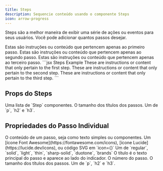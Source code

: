 ```yaml
---
title: Steps
description: Sequencie conteúdo usando o componente Steps
icon: arrow-progress
---
```


Steps são a melhor maneira de exibir uma série de ações ou eventos para seus usuários. Você pode adicionar quantos passos desejar.

<Steps>
  <Step title="First Step">
    Estas são instruções ou conteúdo que pertencem apenas ao primeiro passo.
  </Step>

  <Step title="Second Step">
    Estas são instruções ou conteúdo que pertencem apenas ao segundo passo.
  </Step>

  <Step title="Third Step">
    Estas são instruções ou conteúdo que pertencem apenas ao terceiro passo.
  </Step>
</Steps>

<RequestExample>
  ```jsx Steps Example
  <Steps>
    <Step title="First Step">
      These are instructions or content that only pertain to the first step.
    </Step>
    <Step title="Second Step">
      These are instructions or content that only pertain to the second step.
    </Step>
    <Step title="Third Step">
      These are instructions or content that only pertain to the third step.
    </Step>
  </Steps>
  ```
</RequestExample>

## Props do Steps

<ResponseField name="children" type="ReactElement<StepProps>[]" required>
  Uma lista de `Step` componentes.
</ResponseField>

<ResponseField name="titleSize" type="string" default="p">
  O tamanho dos títulos dos passos. Um de `p`, `h2` e `h3`.
</ResponseField>

## Propriedades do Passo Individual

<ResponseField name="children" type="string | ReactNode" required>
  O conteúdo de um passo, seja como texto simples ou componentes.
</ResponseField>

<ResponseField name="icon" type="string or svg">
  Um [ícone Font Awesome](https://fontawesome.com/icons), [ícone Lucide](https://lucide.dev/icons), ou código SVG em `icon={}`
</ResponseField>

<ResponseField name="iconType" type="string">
  Um de `regular`, `solid`, `light`, `thin`, `sharp-solid`, `duotone`, `brands`
</ResponseField>

<ResponseField name="title" type="string">
  O título é o texto principal do passo e aparece ao lado do indicador.
</ResponseField>

<ResponseField name="stepNumber" type="number">
  O número do passo.
</ResponseField>

<ResponseField name="titleSize" type="string" default="p">
  O tamanho dos títulos dos passos. Um de `p`, `h2` e `h3`.
</ResponseField>
